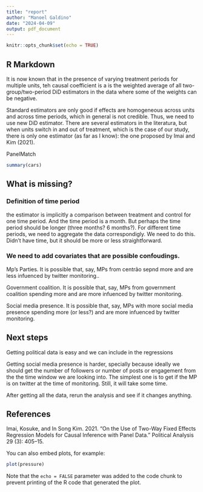 ```yaml
---
title: "report"
author: "Manoel Galdino"
date: "2024-04-09"
output: pdf_document
---
```


```r
knitr::opts_chunk$set(echo = TRUE)
```

## R Markdown

It is now known that in the presence of varying treatment periods for multiple units, teh causal coefficient is a is the weighted average of all two-group/two-period DiD estimators in the data where some of the weights can be negative.

Standard estimators are only good if effects are homogeneous across units and across time periods, which in general is not credible. Thus, we need to use new DiD estimator. There are several estimators in the literatura, but when units switch in and out of treatment, which is the case of our study, there is only one estimator (as far as I know): the one proposed by Imai and Kim (2021).

PanelMatch

```r
summary(cars)
```

## What is missing?

### Definition of time period

the estimator is implicitly a comparison between treatment and control for one time period. And the time period is a month. But perhaps the time period should be longer (three months? 6 months?). For different time periods, we need to aggregate the data correspondigly. We need to do this. Didn't have time, but it should be more or less straightforward.

### We need to add covariates that are possible confoudings.

Mp's Parties. It is possible that, say, MPs from centrão sepnd more and are less infuenced by twitter monitoring..

Government coalition. It is possible that, say, MPs from government coalition spending more and are more infuenced by twitter monitoring.

Social media presence. It is possible that, say, MPs with more social media presence spending more (or less?) and are more infuenced by twitter monitoring.

## Next steps

Getting political data is easy and we can include in the regressions

Getting social media presence is harder, specially because ideally we should get the number of followers or number of posts or engagement from the the time window we are looking into. The simplest one is to get if the MP is on twitter at the time of monitoring. Still, it will take some time.

After getting all the data, rerun the analysis and see if it changes anything.

## References

Imai, Kosuke, and In Song Kim. 2021. “On the Use of Two-Way Fixed Effects Regression Models for Causal Inference with Panel Data.” Political Analysis 29 (3): 405–15.

You can also embed plots, for example:

```r
plot(pressure)
```

Note that the `echo = FALSE` parameter was added to the code chunk to prevent printing of the R code that generated the plot.
